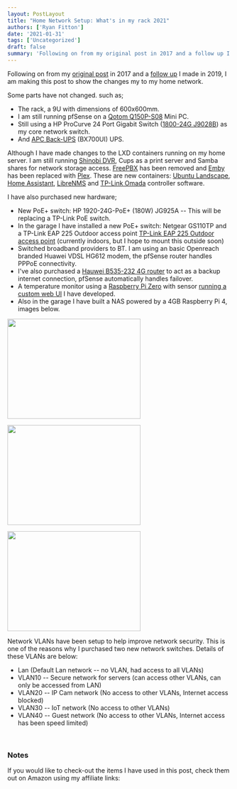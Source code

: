 ```yaml
---
layout: PostLayout
title: "Home Network Setup: What's in my rack 2021"
authors: ['Ryan Fitton']
date: '2021-01-31'
tags: ['Uncategorized']
draft: false
summary: 'Following on from my original post in 2017 and a follow up I made in 2019, I am making this post to show the changes my to my home network. Some parts have not changed. such as; The rack, a 9U with dimensions of 600x600mm. I am still running pfSense on a Qotom Q150P-S08 Mini ...'
---
```


Following on from my [original post](https://ryanfitton.co.uk/blog/how-i-installed-cat6-ethernet-in-my-home/) in 2017 and a [follow up](https://ryanfitton.co.uk/blog/home-network-setup-whats-in-my-rack-2019/) I made in 2019, I am making this post to show the changes my to my home network.

Some parts have not changed. such as;

-   The rack, a 9U with dimensions of 600x600mm.
-   I am still running pfSense on a [Qotom Q150P-S08](https://www.aliexpress.com/item/32863982193.html?spm=a2g0s.9042311.0.0.27424c4dp3dCSF) Mini PC.
-   Still using a HP ProCurve 24 Port Gigabit Switch ([1800-24G J9028B](https://h10057.www1.hp.com/ecomcat/hpcatalog/specs/provisioner/05/J9028B.htm)) as my core network switch.
-   And [APC Back-UPS](https://www.amazon.co.uk/APC-Back-UPS-BX-Uninterruptible-Shutdown/dp/B00T7BYV6W/ref=as_li_ss_tl?keywords=apc+700&qid=1559998754&s=computers&sr=1-4&linkCode=ll1&tag=ryanfittoncou-21&linkId=4b82a7af15071bab059cfbeeb8f3d427&language=en_GB) (BX700UI) UPS.

Although I have made changes to the LXD containers running on my home server. I am still running [Shinobi DVR](https://gitlab.com/Shinobi-Systems/Shinobi), Cups as a print server and Samba shares for network storage access. [FreePBX](https://www.freepbx.org/) has been removed and [Emby](https://emby.media/) has been replaced with [Plex](https://www.plex.tv/en-gb/). These are new containers: [Ubuntu Landscape](https://landscape.canonical.com/set-up-on-prem), [Home Assistant](https://www.home-assistant.io/), [LibreNMS](https://www.librenms.org/) and [TP-Link Omada](https://ryanfitton.co.uk/blog/installing-tp-link-omada-controller-on-ubuntu/) controller software.

I have also purchased new hardware;

-   New PoE+ switch: HP 1920-24G-PoE+ (180W) JG925A -- This will be replacing a TP-Link PoE switch.
-   In the garage I have installed a new PoE+ switch: Netgear GS110TP and a TP-Link EAP 225 Outdoor access point [TP-Link EAP 225 Outdoor access point](https://www.amazon.co.uk/TP-Link-MU-MIMO-Wireless-Gigabit-Outdoor/dp/B07C217N5V?&linkCode=ll1&tag=ryanfittoncou-21&linkId=2c37be153584a9d114851b91f523b414&language=en_GB&ref_=as_li_ss_tl) (currently indoors, but I hope to mount this outside soon)
-   Switched broadband providers to BT. I am using an basic Openreach branded Huawei VDSL HG612 modem, the pfSense router handles PPPoE connectivity.
-   I've also purchased a [Hauwei B535-232 4G router](https://www.amazon.co.uk/gp/product/B07ZFSX8LB?ie=UTF8&psc=1&linkCode=ll1&tag=ryanfittoncou-21&linkId=4e46eb6fe19caf5e242adbfe0685cc59&language=en_GB&ref_=as_li_ss_tl) to act as a backup internet connection, pfSense automatically handles failover.
-   A temperature monitor using a [Raspberry Pi Zero](https://www.amazon.co.uk/Raspberry-Pi-Zero-WH/dp/B07BHMRTTY/ref=as_li_ss_tl?dchild=1&keywords=raspberry+pi+zero&qid=1609874665&s=computers&sr=1-6&linkCode=ll1&tag=ryanfittoncou-21&linkId=a7fe57b67a193551368f70f074281266&language=en_GB) with sensor [running a custom web UI](https://ryanfitton.co.uk/blog/building-a-raspberry-pi-zero-temperature-monitor-with-web-interface/) I have developed.
-   Also in the garage I have built a NAS powered by a 4GB Raspberry Pi 4, images below.

<a href="/static/img/blog/2021/01/foto_no_exif-2.jpg"><img loading="lazy"  src="/static/img/blog/2021/01/foto_no_exif-2-300x225.jpg" alt="" width="300" height="225" srcset="/static/img/blog/2021/01/foto_no_exif-2-300x225.jpg 300w, /static/img/blog/2021/01/foto_no_exif-2-1024x768.jpg 1024w, /static/img/blog/2021/01/foto_no_exif-2-768x576.jpg 768w, /static/img/blog/2021/01/foto_no_exif-2-1536x1152.jpg 1536w, /static/img/blog/2021/01/foto_no_exif-2.jpg 1920w" sizes="(max-width: 300px) 100vw, 300px" /></a>

<a href="/static/img/blog/2021/01/foto_no_exif-1.jpg"><img loading="lazy"  src="/static/img/blog/2021/01/foto_no_exif-1-300x225.jpg" alt="" width="300" height="225" srcset="/static/img/blog/2021/01/foto_no_exif-1-300x225.jpg 300w, /static/img/blog/2021/01/foto_no_exif-1-768x576.jpg 768w, /static/img/blog/2021/01/foto_no_exif-1.jpg 800w" sizes="(max-width: 300px) 100vw, 300px" /></a>

<a href="/static/img/blog/2021/01/foto_no_exif.jpg"><img loading="lazy"  src="/static/img/blog/2021/01/foto_no_exif-300x225.jpg" alt="" width="300" height="225" srcset="/static/img/blog/2021/01/foto_no_exif-300x225.jpg 300w, /static/img/blog/2021/01/foto_no_exif-768x576.jpg 768w, /static/img/blog/2021/01/foto_no_exif.jpg 800w" sizes="(max-width: 300px) 100vw, 300px" /></a>

Network VLANs have been setup to help improve network security. This is one of the reasons why I purchased two new network switches. Details of these VLANs are below:

-   Lan (Default Lan network -- no VLAN, had access to all VLANs)
-   VLAN10 -- Secure network for servers (can access other VLANs, can only be accessed from LAN)
-   VLAN20 -- IP Cam network (No access to other VLANs, Internet access blocked)
-   VLAN30 -- IoT network (No access to other VLANs)
-   VLAN40 -- Guest network (No access to other VLANs, Internet access has been speed limited)

 

### Notes

If you would like to check-out the items I have used in this post, check them out on Amazon using my affiliate links:
